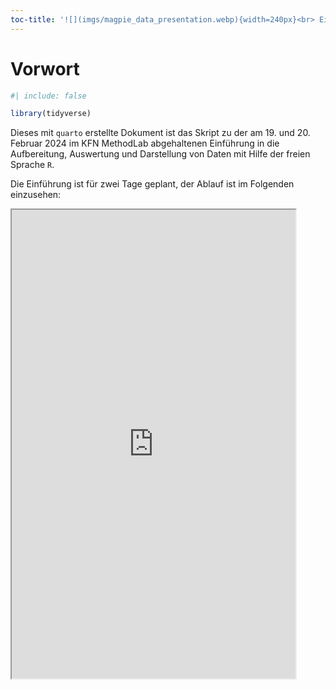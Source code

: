 ```yaml
---
toc-title: '![](imgs/magpie_data_presentation.webp){width=240px}<br> Einführung'
---
```

# Vorwort

```r
#| include: false

library(tidyverse)
```


Dieses mit `quarto` erstellte Dokument ist das Skript zu der am 19. und 20. Februar 2024 im KFN MethodLab abgehaltenen Einführung in die Aufbereitung, Auswertung und Darstellung von Daten mit Hilfe der freien Sprache `R`.

Die Einführung ist für zwei Tage geplant, der Ablauf ist im Folgenden einzusehen:

<iframe width="90%" height="750" name="iframe" src="https://kfn.de/veranstaltungen/workshop/">
</iframe>

